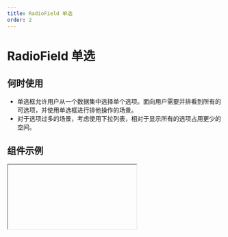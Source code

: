 ```yaml
---
title: RadioField 单选
order: 2
---
```


# RadioField 单选

## 何时使用

- 单选框允许用户从一个数据集中选择单个选项。面向用户需要并排看到所有的可选项，并使用单选框进行排他操作的场景。
- 对于选项过多的场景，考虑使用下拉列表，相对于显示所有的选项占用更少的空间。

## 组件示例


<Iframe url="https://www.aliwork.com/developer/radio-v2?isRenderNav=false" />

## 组件属性


<AttrTable
  category="form"
  dataSource={[
    {
      code: 'value',
      type: 'string',
      default: `'选项一'`,
      desc: '默认值',
    },
    {
      code: 'shape',
      type: `'default' | 'button'`,
      default: `'default'`,
      desc: '展示形状',
    },
    {
      code: 'itemDirection',
      type: `'hoz' | 'ver'`,
      default: `'hoz'`,
      desc: 'PC端选项排列方式',
    },
    {
      code: 'useDrawerInMobile',
      type: 'boolean',
      default: 'false',
      desc: '手机端排列方式，为true则直接平铺，为false则底部弹层',
    },
    {
      code: 'iconPosition',
      type: `'left' | 'right'`,
      default: `'left'`,
      desc: '手机端Icon位置，仅手机端生效',
    },
    {
      code: 'dataSource',
      type: '[DataSource[]](/docs/components/interface#datasource)',
      default: `~~~json
[
  {
    "text": "选项一",
    "value": "1"
  },
  {
    "text": "选项二",
    "value": "2"
  },
  {
    "text": "选项三",
    "value": "3"
  }
]
      `,
      desc: '待选项',
    },
    {
      code: 'supportInverse',
      type: 'boolean',
      default: 'false',
      desc: '是否支持反选，再次点击选项可取消选择',
    },
    {
      code: 'customRender',
      type: '(item: DataSource) => ReactNode',
      default: '-',
      desc: '定制渲染',
    },
    {
      code: 'onChange',
      type: '(value: string) => void',
      default: '-',
      desc: '组件值发生改变事件',
    },
  ]}
/>

